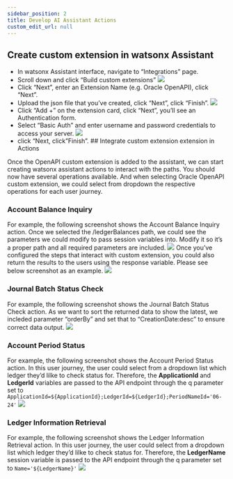 ```yaml
---
sidebar_position: 2
title: Develop AI Assistant Actions
custom_edit_url: null
---
```


## Create custom extension in watsonx Assistant

- In watsonx Assistant interface, navigate to "Integrations" page.
- Scroll down and click "Build custom extensions"
    ![](assets/screenshots/Build_custom_extension.png)
- Click "Next", enter an Extension Name (e.g. Oracle OpenAPI), click "Next".
- Upload the json file that you've created, click "Next", click "Finish".
    ![](assets/screenshots/Build_custom_extension_import_OpenAPI.png)
- Click "Add +" on the extension card, click "Next", you'll see an Authentication form.
- Select "Basic Auth" and enter username and password credentials to access your server.
![](assets/screenshots/Build_custom_extension_authentication.png)
- click "Next, click "Finish".
## Integrate custom extension extension in Actions

Once the OpenAPI custom extension is added to the assistant, we can start creating watsonx assistant actions to interact with the paths.
You should now have several operations available. And when selecting Oracle OpenAPI custom extension, we could select from dropdown the respective operations for each user journey.

### Account Balance Inquiry
For example, the following screenshot shows the Account Balance Inquiry action. 
Once we selected the /ledgerBalances path, we could see the parameters we could modify to pass session variables into. Modify it so it's a proper path and all required parameters are included.
![](assets/screenshots/AccountBalanceInquiry.png)
Once you've configured the steps that interact with custom extension, you could also return the results to the users using the response variable. Please see below screenshot as an example.
![](assets/screenshots/AccountBalanceInquiry_response.png)

### Journal Batch Status Check
For example, the following screenshot shows the Journal Batch Status Check action. As we want to sort the returned data to show the latest, we incleded parameter "orderBy" and set that to "CreationDate:desc" to ensure correct data output.
![](assets/screenshots/JournalBatchStatusCheck.png)

### Account Period Status
For example, the following screenshot shows the Account Period Status action. In this user journey, the user could select from a dropdown list which ledger they'd lilke to check status for. Therefore, the **ApplicationId** and **LedgerId** variables are passed to the API endpoint through the q parameter set to `ApplicationId=${ApplicationId};LedgerId=${LedgerId};PeriodNameId='06-24'`
![](assets/screenshots/AccountPeriodStatus.png)

### Ledger Information Retrieval
For example, the following screenshot shows the Ledger Information Retrieval action. In this user journey, the user could select from a dropdown list which ledger they'd lilke to check status for. Therefore, the **LedgerName** session variable is passed to the API endpoint through the q parameter set to `Name='${LedgerName}'`
![](assets/screenshots/LedgerInformationRetrieval.png)

